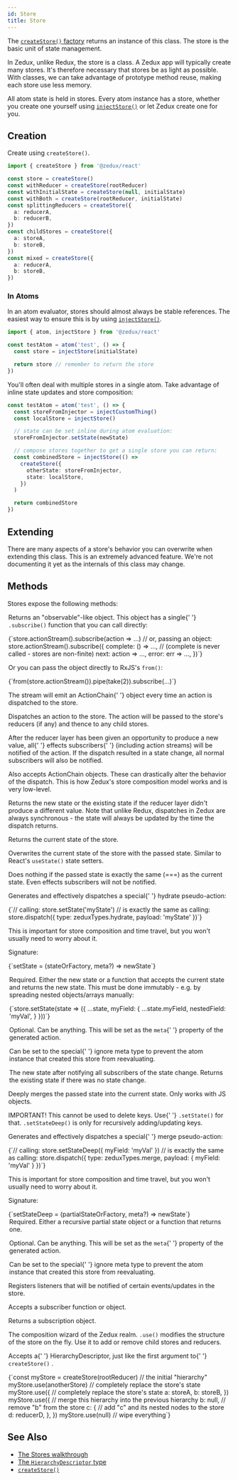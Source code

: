 ```yaml
---
id: Store
title: Store
---
```



The [`createStore()` factory](../factories/createStore) returns an instance of this class. The store is the basic unit of state management.

In Zedux, unlike Redux, the store is a class. A Zedux app will typically create many stores. It's therefore necessary that stores be as light as possible. With classes, we can take advantage of prototype method reuse, making each store use less memory.

All atom state is held in stores. Every atom instance has a store, whether you create one yourself using [`injectStore()`](../injectors/injectStore) or let Zedux create one for you.

## Creation

Create using `createStore()`.

```ts
import { createStore } from '@zedux/react'

const store = createStore()
const withReducer = createStore(rootReducer)
const withInitialState = createStore(null, initialState)
const withBoth = createStore(rootReducer, initialState)
const splittingReducers = createStore({
  a: reducerA,
  b: reducerB,
})
const childStores = createStore({
  a: storeA,
  b: storeB,
})
const mixed = createStore({
  a: reducerA,
  b: storeB,
})
```

### In Atoms

In an atom evaluator, stores should almost always be stable references. The easiest way to ensure this is by using [`injectStore()`](../injectors/injectStore).

```ts
import { atom, injectStore } from '@zedux/react'

const testAtom = atom('test', () => {
  const store = injectStore(initialState)

  return store // remember to return the store
})
```

You'll often deal with multiple stores in a single atom. Take advantage of inline state updates and store composition:

```ts
const testAtom = atom('test', () => {
  const storeFromInjector = injectCustomThing()
  const localStore = injectStore()

  // state can be set inline during atom evaluation:
  storeFromInjector.setState(newState)

  // compose stores together to get a single store you can return:
  const combinedStore = injectStore(() =>
    createStore({
      otherState: storeFromInjector,
      state: localStore,
    })
  )

  return combinedStore
})
```

## Extending

There are many aspects of a store's behavior you can overwrite when extending this class. This is an extremely advanced feature. We're not documenting it yet as the internals of this class may change.

## Methods

Stores expose the following methods:

<Legend>
  <Item name="actionStream">
    <p>
      Returns an "observable"-like object. This object has a single{' '}
      <code>.subscribe()</code> function that you can call directly:
    </p>
    <Ts>{`store.actionStream().subscribe(action => ...)
// or, passing an object:
store.actionStream().subscribe({
  complete: () => ..., // (complete is never called - stores are non-finite)
  next: action => ...,
  error: err => ...,
})`}</Ts>
    <p>
      Or you can pass the object directly to RxJS's <code>from()</code>:
    </p>
    <Ts>{`from(store.actionStream()).pipe(take(2)).subscribe(...)`}</Ts>
    <p>
      The stream will emit an <Link to="../types/ActionChain">ActionChain</Link>{' '}
      object every time an action is dispatched to the store.
    </p>
  </Item>
  <Item name="dispatch">
    <p>
      Dispatches an <Link to="../types/Action">action</Link> to the store. The
      action will be passed to the store's reducers (if any) and thence to any
      child stores.
    </p>
    <p>
      After the reducer layer has been given an opportunity to produce a new
      value, all{' '}
      <Link to="../types/Subscriber#effects">effects subscribers</Link>{' '}
      (including action streams) will be notified of the action. If the dispatch
      resulted in a state change, all normal subscribers will also be notified.
    </p>
    <p>
      Also accepts <Link to="../types/ActionChain">ActionChain objects</Link>.
      These can drastically alter the behavior of the dispatch. This is how
      Zedux's store composition model works and is very low-level.
    </p>
    <p>
      Returns the new state or the existing state if the reducer layer didn't
      produce a different value. Note that unlike Redux, dispatches in Zedux are
      always synchronous - the state will always be updated by the time the
      dispatch returns.
    </p>
  </Item>
  <Item name="getState">
    <p>Returns the current state of the store.</p>
  </Item>
  <Item name="setState">
    <p>
      Overwrites the current state of the store with the passed state. Similar
      to React's <code>useState()</code> state setters.
    </p>
    <p>
      Does nothing if the passed state is exactly the same (===) as the current
      state. Even effects subscribers will not be notified.
    </p>
    <p>
      Generates and effectively dispatches a special{' '}
      <Link to="../utils/zeduxTypes#hydrate">hydrate</Link> pseudo-action:
    </p>
    <Ts>{`// calling:
store.setState('myState')
// is exactly the same as calling:
store.dispatch({ type: zeduxTypes.hydrate, payload: 'myState' })`}</Ts>
    <p>
      This is important for store composition and time travel, but you won't
      usually need to worry about it.
    </p>
    <p>Signature:</p>
    <Ts>{`setState = (stateOrFactory, meta?) => newState`}</Ts>
    <Legend>
      <Item name="stateOrFactory">
        <p>
          Required. Either the new state or a function that accepts the current
          state and returns the new state. This must be done immutably - e.g. by
          spreading nested objects/arrays manually:
        </p>
        <Ts>{`store.setState(state => ({
  ...state,
  myField: {
    ...state.myField,
    nestedField: 'myVal',
  }
}))`}</Ts>
      </Item>
      <Item name="meta">
        <p>
          Optional. Can be anything. This will be set as the <code>meta</code>{' '}
          property of the generated action.
        </p>
        <p>
          Can be set to the special{' '}
          <Link to="../utils/zeduxTypes#ignore">ignore</Link> meta type to
          prevent the atom instance that created this store from reevaluating.
        </p>
      </Item>
      <Item name="Returns">
        The new state after notifying all subscribers of the state change.
        Returns the existing state if there was no state change.
      </Item>
    </Legend>
  </Item>
  <Item name="setStateDeep">
    <p>
      Deeply merges the passed state into the current state. Only works with JS
      objects.
    </p>
    <p>
      IMPORTANT! This cannot be used to delete keys. Use{' '}
      <code>.setState()</code> for that. <code>.setStateDeep()</code> is only
      for recursively adding/updating keys.
    </p>
    <p>
      Generates and effectively dispatches a special{' '}
      <Link to="../utils/zeduxTypes#merge">merge</Link> pseudo-action:
    </p>
    <Ts>{`// calling:
store.setStateDeep({ myField: 'myVal' })
// is exactly the same as calling:
store.dispatch({
  type: zeduxTypes.merge,
  payload: { myField: 'myVal' }
})`}</Ts>
    <p>
      This is important for store composition and time travel, but you won't
      usually need to worry about it.
    </p>
    <p>Signature:</p>
    <Ts>{`setStateDeep = (partialStateOrFactory, meta?) => newState`}</Ts>
    <Legend>
      <Item name="partialStateOrFactory">
        Required. Either a recursive partial state object or a function that
        returns one.
      </Item>
      <Item name="meta">
        <p>
          Optional. Can be anything. This will be set as the <code>meta</code>{' '}
          property of the generated action.
        </p>
        <p>
          Can be set to the special{' '}
          <Link to="../utils/zeduxTypes#ignore">ignore</Link> meta type to
          prevent the atom instance that created this store from reevaluating.
        </p>
      </Item>
    </Legend>
  </Item>
  <Item name="subscribe">
    <p>
      Registers listeners that will be notified of certain events/updates in the
      store.
    </p>
    <p>
      Accepts a <Link to="../types/Subscriber">subscriber</Link> function or
      object.
    </p>
    <p>
      Returns a <Link to="../types/Subscription">subscription</Link> object.
    </p>
  </Item>
  <Item name="use">
    <p>
      The composition wizard of the Zedux realm. <code>.use()</code> modifies
      the structure of the store on the fly. Use it to add or remove child
      stores and reducers.
    </p>
    <p>
      Accepts a{' '}
      <Link to="../types/HierarchyDescriptor">HierarchyDescriptor</Link>, just
      like the first argument to{' '}
      <Link to="../factories/createStore#initialhierarchy">
        <code>createStore()</code>
      </Link>
      .
    </p>
    <Ts>{`const myStore = createStore(rootReducer) // the initial "hierarchy"
myStore.use(anotherStore) // completely replace the store's state
myStore.use({
  // completely replace the store's state
  a: storeA,
  b: storeB,
})
myStore.use({
  // merge this hierarchy into the previous hierarchy
  b: null, // remove "b" from the store
  c: {
    // add "c" and its nested nodes to the store
    d: reducerD,
  },
})
myStore.use(null) // wipe everything`}</Ts>
  </Item>
</Legend>

## See Also

- [The Stores walkthrough](../../walkthrough/stores)
- [The `HierarchyDescriptor` type](../types/HierarchyDescriptor)
- [`createStore()`](../factories/createStore)

